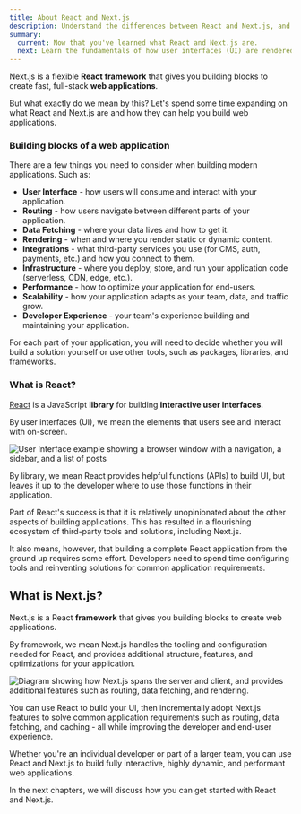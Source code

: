 ```yaml
---
title: About React and Next.js
description: Understand the differences between React and Next.js, and how you can use them together to build modern web applications.
summary:
  current: Now that you've learned what React and Next.js are.
  next: Learn the fundamentals of how user interfaces (UI) are rendered in the browser.
---
```


Next.js is a flexible **React framework** that gives you building blocks to create fast, full-stack **web applications**.

But what exactly do we mean by this? Let's spend some time expanding on what React and Next.js are and how they can help you build web applications.

### Building blocks of a web application

There are a few things you need to consider when building modern applications. Such as:

- **User Interface** - how users will consume and interact with your application.
- **Routing** - how users navigate between different parts of your application.
- **Data Fetching** - where your data lives and how to get it.
- **Rendering** - when and where you render static or dynamic content.
- **Integrations** - what third-party services you use (for CMS, auth, payments, etc.) and how you connect to them.
- **Infrastructure** - where you deploy, store, and run your application code (serverless, CDN, edge, etc.).
- **Performance** - how to optimize your application for end-users.
- **Scalability** - how your application adapts as your team, data, and traffic grow.
- **Developer Experience** - your team's experience building and maintaining your application.

For each part of your application, you will need to decide whether you will build a solution yourself or use other tools, such as packages, libraries, and frameworks.

### What is React?

[React](https://react.dev) is a JavaScript **library** for building **interactive user interfaces**.

By user interfaces (UI), we mean the elements that users see and interact with on-screen.

<Image
  alt="User Interface example showing a browser window with a navigation, a sidebar, and a list of posts"
  srcLight="/learn/light/learn-react-components.png"
  srcDark="/learn/dark/learn-react-components.png"
  width={1600}
  height={572}
/>

By library, we mean React provides helpful functions (APIs) to build UI, but leaves it up to the developer where to use those functions in their application.

Part of React's success is that it is relatively unopinionated about the other aspects of building applications. This has resulted in a flourishing ecosystem of third-party tools and solutions, including Next.js.

It also means, however, that building a complete React application from the ground up requires some effort. Developers need to spend time configuring tools and reinventing solutions for common application requirements.

## What is Next.js?

Next.js is a React **framework** that gives you building blocks to create web applications.

By framework, we mean Next.js handles the tooling and configuration needed for React, and provides additional structure, features, and optimizations for your application.

<Image
  alt="Diagram showing how Next.js spans the server and client, and provides additional features such as routing, data fetching, and rendering."
  srcLight="/learn/light/learn-ecosystem.png"
  srcDark="/learn/dark/learn-ecosystem.png"
  width={1600}
  height={754}
/>

You can use React to build your UI, then incrementally adopt Next.js features to solve common application requirements such as routing, data fetching, and caching - all while improving the developer and end-user experience.

Whether you're an individual developer or part of a larger team, you can use React and Next.js to build fully interactive, highly dynamic, and performant web applications.

In the next chapters, we will discuss how you can get started with React and Next.js.
